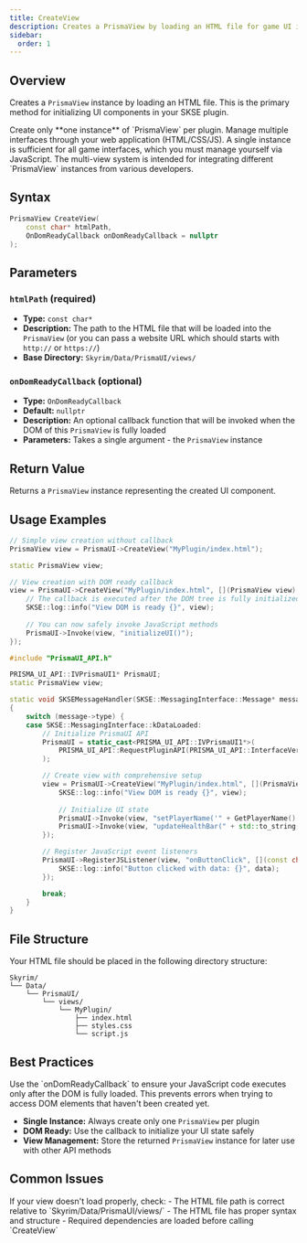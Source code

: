 ```yaml
---
title: CreateView
description: Creates a PrismaView by loading an HTML file for game UI integration
sidebar:
  order: 1
---
```



## Overview

Creates a `PrismaView` instance by loading an HTML file. This is the primary method for initializing UI components in your SKSE plugin.

<Aside type="caution" title="Important">
Create only **one instance** of `PrismaView` per plugin. Manage multiple interfaces through your web application (HTML/CSS/JS). A single instance is sufficient for all game interfaces, which you must manage yourself via JavaScript. The multi-view system is intended for integrating different `PrismaView` instances from various developers.
</Aside>

## Syntax

```cpp
PrismaView CreateView(
    const char* htmlPath, 
    OnDomReadyCallback onDomReadyCallback = nullptr
);
```

## Parameters

### `htmlPath` (required)
- **Type:** `const char*`
- **Description:** The path to the HTML file that will be loaded into the `PrismaView` (or you can pass a website URL which should starts with `http://` or `https://`)
- **Base Directory:** `Skyrim/Data/PrismaUI/views/`

### `onDomReadyCallback` (optional)
- **Type:** `OnDomReadyCallback`
- **Default:** `nullptr`
- **Description:** An optional callback function that will be invoked when the DOM of this `PrismaView` is fully loaded
- **Parameters:** Takes a single argument - the `PrismaView` instance

## Return Value

Returns a `PrismaView` instance representing the created UI component.

## Usage Examples

<Tabs>
<TabItem label="Basic Usage">

```cpp
// Simple view creation without callback
PrismaView view = PrismaUI->CreateView("MyPlugin/index.html");
```

</TabItem>
<TabItem label="With DOM Ready Callback">

```cpp
static PrismaView view;

// View creation with DOM ready callback
view = PrismaUI->CreateView("MyPlugin/index.html", [](PrismaView view) -> void {
    // The callback is executed after the DOM tree is fully initialized
    SKSE::log::info("View DOM is ready {}", view);
    
    // You can now safely invoke JavaScript methods
    PrismaUI->Invoke(view, "initializeUI()");
});
```

</TabItem>
<TabItem label="Complete Integration">

```cpp
#include "PrismaUI_API.h"

PRISMA_UI_API::IVPrismaUI1* PrismaUI;
static PrismaView view;

static void SKSEMessageHandler(SKSE::MessagingInterface::Message* message)
{
    switch (message->type) {
    case SKSE::MessagingInterface::kDataLoaded:
        // Initialize PrismaUI API
        PrismaUI = static_cast<PRISMA_UI_API::IVPrismaUI1*>(
            PRISMA_UI_API::RequestPluginAPI(PRISMA_UI_API::InterfaceVersion::V1)
        );

        // Create view with comprehensive setup
        view = PrismaUI->CreateView("MyPlugin/index.html", [](PrismaView view) -> void {
            SKSE::log::info("View DOM is ready {}", view);
            
            // Initialize UI state
            PrismaUI->Invoke(view, "setPlayerName('" + GetPlayerName() + "')");
            PrismaUI->Invoke(view, "updateHealthBar(" + std::to_string(GetPlayerHealth()).c_str() + ")");
        });

        // Register JavaScript event listeners
        PrismaUI->RegisterJSListener(view, "onButtonClick", [](const char* data) -> void {
            SKSE::log::info("Button clicked with data: {}", data);
        });

        break;
    }
}
```

</TabItem>
</Tabs>

## File Structure

Your HTML file should be placed in the following directory structure:

```
Skyrim/
└── Data/
    └── PrismaUI/
        └── views/
            └── MyPlugin/
                ├── index.html
                ├── styles.css
                └── script.js
```

## Best Practices

<Aside type="tip" title="Performance Tip">
Use the `onDomReadyCallback` to ensure your JavaScript code executes only after the DOM is fully loaded. This prevents errors when trying to access DOM elements that haven't been created yet.
</Aside>

- **Single Instance:** Always create only one `PrismaView` per plugin
- **DOM Ready:** Use the callback to initialize your UI state safely
- **View Management:** Store the returned `PrismaView` instance for later use with other API methods

## Common Issues

<Aside type="caution" title="Troubleshooting">
If your view doesn't load properly, check:
- The HTML file path is correct relative to `Skyrim/Data/PrismaUI/views/`
- The HTML file has proper syntax and structure
- Required dependencies are loaded before calling `CreateView`
</Aside>
